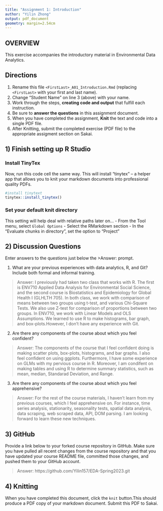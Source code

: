 ```yaml
---
title: "Assignment 1: Introduction"
author: "Yilin Zhong"
output: pdf_document
geometry: margin=2.54cm
---
```


## OVERVIEW

This exercise accompanies the introductory material in Environmental Data Analytics. 

## Directions
1.  Rename this file `<FirstLast>_A01_Introduction.Rmd` (replacing `<FirstLast>` with your first and last name).
2.  Change "Student Name" on line 3 (above) with your name.
3.  Work through the steps, **creating code and output** that fulfill each instruction.
4.  Be sure to **answer the questions** in this assignment document.
5.  When you have completed the assignment, **Knit** the text and code into a single PDF file.
6.  After Knitting, submit the completed exercise (PDF file) to the appropriate assigment section on Sakai.


## 1) Finish setting up R Studio

### Install TinyTex
Now, run this code cell the same way. This will install "tinytex" -- a helper app that allows you to knit your markdown documents into professional quality PDFs.
```r
#install tinytext
tinytex::install_tinytex()
```

### Set your default knit directory
This setting will help deal with relative paths later on...
 - From the Tool menu, select `Global Options`
 - Select the RMarkdown section
 - In the "Evaluate chunks in directory", set the option to "Project"


## 2) Discussion Questions
Enter answers to the questions just below the >Answer: prompt.

1. What are your previous experiences with data analytics, R, and Git? Include both formal and informal training.

> Answer: I previously had taken two class that works with R. The first is ENV710 Applied Data Analysis for Environmental Social Science, and the second course is Biostatistics and Epidemiology for Global Health I (GLHLTH 705). In both class, we work with comparison of means between two groups using t-test, and various Chi-Square Tests. We also use Z-test for comparison of proportions between two groups. In ENV710, we work with Linear Models and OLS Assumptions. We learned to use R to make histograms, bar graph, and box-plots.However, I don't have any experience with Git.

2. Are there any components of the course about which you feel confident?

> Answer: The components of the course that I feel confident doing is making scatter plots, box-plots, histograms, and bar graphs. I also feel confident on using ggplots. Furthermore, I have some experience on GLMs with my pervious course in R. Moreover, I am condifent on making tables and using R to determine summary statistics, such as mean, median, Standarad Deviation, and Range.

3. Are there any components of the course about which you feel apprehensive?

> Answer: For the rest of the course materials, I haven't learn from my previous courses, which I feel apprehensive on. For instance, time series analysis, stationarity, seasonality tests, spatial data analysis, data scraping, web scraped data, API, DOM parsing. I am looking forward to learn these new techniques. 


## 3) GitHub

Provide a link below to your forked course repository in GitHub. Make sure you have pulled all recent changes from the course repository and that you have updated your course README file, committed those changes, and pushed them to your GitHub account. 

> Answer: https://github.com/Yilin157/EDA-Spring2023.git

## 4) Knitting
When you have completed this document, click the `knit` button.This should produce a PDF copy of your markdown document. Submit this PDF to Sakai. 
